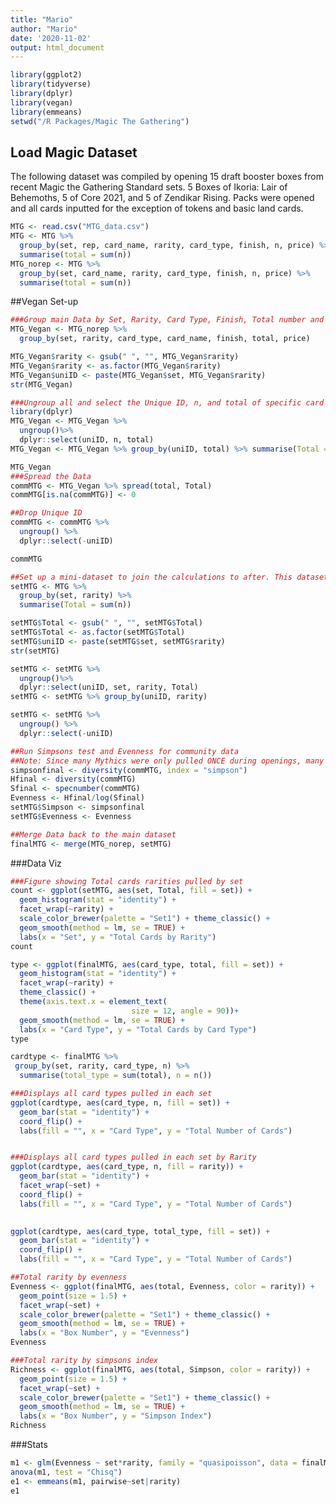 ```yaml
---
title: "Mario"
author: "Mario"
date: '2020-11-02'
output: html_document
---
```


```r
library(ggplot2)
library(tidyverse)
library(dplyr)
library(vegan)
library(emmeans)
setwd("/R Packages/Magic The Gathering")
```

## Load Magic Dataset
The following dataset was compiled by opening 15 draft booster boxes from recent Magic the Gathering Standard sets. 5 Boxes of Ikoria: Lair of Behemoths, 5 of Core 2021, and 5 of Zendikar Rising. Packs were opened and all cards inputted for the exception of tokens and basic land cards.
```r
MTG <- read.csv("MTG_data.csv")
MTG <- MTG %>%
  group_by(set, rep, card_name, rarity, card_type, finish, n, price) %>%
  summarise(total = sum(n))
MTG_norep <- MTG %>%
  group_by(set, card_name, rarity, card_type, finish, n, price) %>%
  summarise(total = sum(n))
```

##Vegan Set-up
```r
###Group main Data by Set, Rarity, Card Type, Finish, Total number and Price. Rep was removed from this dataset.
MTG_Vegan <- MTG_norep %>%
  group_by(set, rarity, card_type, card_name, finish, total, price) 

MTG_Vegan$rarity <- gsub(" ", "", MTG_Vegan$rarity)
MTG_Vegan$rarity <- as.factor(MTG_Vegan$rarity)
MTG_Vegan$uniID <- paste(MTG_Vegan$set, MTG_Vegan$rarity)
str(MTG_Vegan)

###Ungroup all and select the Unique ID, n, and total of specific card per box
library(dplyr)
MTG_Vegan <- MTG_Vegan %>% 
  ungroup()%>%
  dplyr::select(uniID, n, total)
MTG_Vegan <- MTG_Vegan %>% group_by(uniID, total) %>% summarise(Total = sum(n))

MTG_Vegan
###Spread the Data
commMTG <- MTG_Vegan %>% spread(total, Total)
commMTG[is.na(commMTG)] <- 0

##Drop Unique ID
commMTG <- commMTG %>%
  ungroup() %>%
  dplyr::select(-uniID)

commMTG

##Set up a mini-dataset to join the calculations to after. This dataset broken up by set and rarity.
setMTG <- MTG %>%
  group_by(set, rarity) %>%
  summarise(Total = sum(n))

setMTG$Total <- gsub(" ", "", setMTG$Total)
setMTG$Total <- as.factor(setMTG$Total)
setMTG$uniID <- paste(setMTG$set, setMTG$rarity)
str(setMTG)

setMTG <- setMTG %>%
  ungroup()%>%
  dplyr::select(uniID, set, rarity, Total)
setMTG <- setMTG %>% group_by(uniID, rarity)

setMTG <- setMTG %>%
  ungroup() %>%
  dplyr::select(-uniID)

##Run Simpsons test and Evenness for community data
##Note: Since many Mythics were only pulled ONCE during openings, many of the Simpsons and evenness calculations for Mythic cards result in either a 0 or NA
simpsonfinal <- diversity(commMTG, index = "simpson")
Hfinal <- diversity(commMTG)
Sfinal <- specnumber(commMTG)
Evenness <- Hfinal/log(Sfinal) 
setMTG$Simpson <- simpsonfinal
setMTG$Evenness <- Evenness

##Merge Data back to the main dataset
finalMTG <- merge(MTG_norep, setMTG)
```
###Data Viz
```r
###Figure showing Total cards rarities pulled by set
count <- ggplot(setMTG, aes(set, Total, fill = set)) +
  geom_histogram(stat = "identity") +
  facet_wrap(~rarity) +
  scale_color_brewer(palette = "Set1") + theme_classic() + 
  geom_smooth(method = lm, se = TRUE) + 
  labs(x = "Set", y = "Total Cards by Rarity")
count
```
```r
type <- ggplot(finalMTG, aes(card_type, total, fill = set)) +
  geom_histogram(stat = "identity") +
  facet_wrap(~rarity) +
  theme_classic() + 
  theme(axis.text.x = element_text( 
                           size = 12, angle = 90))+
  geom_smooth(method = lm, se = TRUE) + 
  labs(x = "Card Type", y = "Total Cards by Card Type")
type
```
```r
cardtype <- finalMTG %>%
 group_by(set, rarity, card_type, n) %>%
  summarise(total_type = sum(total), n = n()) 

###Displays all card types pulled in each set
ggplot(cardtype, aes(card_type, n, fill = set)) +
  geom_bar(stat = "identity") +
  coord_flip() + 
  labs(fill = "", x = "Card Type", y = "Total Number of Cards")


###Displays all card types pulled in each set by Rarity
ggplot(cardtype, aes(card_type, n, fill = rarity)) +
  geom_bar(stat = "identity") +
  facet_wrap(~set) +
  coord_flip() + 
  labs(fill = "", x = "Card Type", y = "Total Number of Cards")
 

```

```r
ggplot(cardtype, aes(card_type, total_type, fill = set)) +
  geom_bar(stat = "identity") +
  coord_flip() + 
  labs(fill = "", x = "Card Type", y = "Total Number of Cards")
```



```r
##Total rarity by evenness
Evenness <- ggplot(finalMTG, aes(total, Evenness, color = rarity)) + 
  geom_point(size = 1.5) +
  facet_wrap(~set) +
  scale_color_brewer(palette = "Set1") + theme_classic() + 
  geom_smooth(method = lm, se = TRUE) + 
  labs(x = "Box Number", y = "Evenness")
Evenness

###Total rarity by simpsons index
Richness <- ggplot(finalMTG, aes(total, Simpson, color = rarity)) + 
  geom_point(size = 1.5) +
  facet_wrap(~set) +
  scale_color_brewer(palette = "Set1") + theme_classic() + 
  geom_smooth(method = lm, se = TRUE) + 
  labs(x = "Box Number", y = "Simpson Index")
Richness
```
###Stats
```r
m1 <- glm(Evenness ~ set*rarity, family = "quasipoisson", data = finalMTG)
anova(m1, test = "Chisq")
e1 <- emmeans(m1, pairwise~set|rarity)
e1
```
